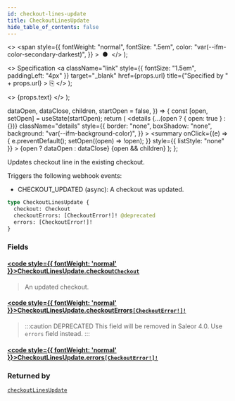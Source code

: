 ```yaml
---
id: checkout-lines-update
title: CheckoutLinesUpdate
hide_table_of_contents: false
---
```


  <>
    <span
      style={{
        fontWeight: "normal",
        fontSize: ".5em",
        color: "var(--ifm-color-secondary-darkest)",
      }}
    >
      &nbsp;●&nbsp;
    </span>
  </>
);

  <>
    Specification
    <a
      className="link"
      style={{ fontSize: "1.5em", paddingLeft: "4px" }}
      target="\_blank"
      href={props.url}
      title={"Specified by " + props.url}
    >
      ⎘
    </a>
  </>
);

  <>
    <span className={props.class}>{props.text}</span>
  </>
);


  dataOpen,
  dataClose,
  children,
  startOpen = false,
}) => {
  const [open, setOpen] = useState(startOpen);
  return (
    <details
      {...(open ? { open: true } : {})}
      className="details"
      style={{
        border: "none",
        boxShadow: "none",
        background: "var(--ifm-background-color)",
      }}
    >
      <summary
        onClick={(e) => {
          e.preventDefault();
          setOpen((open) => !open);
        }}
        style={{ listStyle: "none" }}
      >
        {open ? dataOpen : dataClose}
      </summary>
      {open && children}
    </details>
  );
};

Updates checkout line in the existing checkout.

Triggers the following webhook events:

- CHECKOUT_UPDATED (async): A checkout was updated.

```graphql
type CheckoutLinesUpdate {
  checkout: Checkout
  checkoutErrors: [CheckoutError!]! @deprecated
  errors: [CheckoutError!]!
}
```

### Fields

#### [<code style={{ fontWeight: 'normal' }}>CheckoutLinesUpdate.<b>checkout</b></code>](#)<Bullet />[`Checkout`](../../../api-reference/checkout/objects/checkout) <Badge class="badge badge--secondary" text="object"/>

> An updated checkout.

#### [<code style={{ fontWeight: 'normal' }}>CheckoutLinesUpdate.<b>checkoutErrors</b></code>](#)<Bullet />[`[CheckoutError!]!`](../../../api-reference/checkout/objects/checkout-error) <Badge class="badge badge--deprecated badge--secondary" text="deprecated"/> <Badge class="badge badge--secondary" text="non-null"/> <Badge class="badge badge--secondary" text="object"/>

> :::caution DEPRECATED
> This field will be removed in Saleor 4.0. Use `errors` field instead.
> :::

#### [<code style={{ fontWeight: 'normal' }}>CheckoutLinesUpdate.<b>errors</b></code>](#)<Bullet />[`[CheckoutError!]!`](../../../api-reference/checkout/objects/checkout-error) <Badge class="badge badge--secondary" text="non-null"/> <Badge class="badge badge--secondary" text="object"/>

>

### Returned by

[`checkoutLinesUpdate`](../../../api-reference/checkout/mutations/checkout-lines-update) <Badge class="badge badge--secondary" text="mutation"/>
